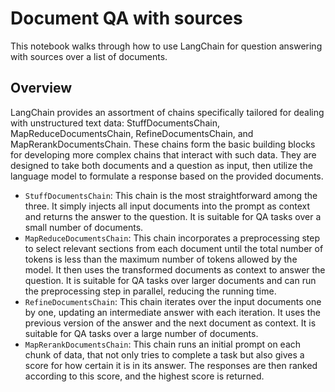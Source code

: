 # Document QA with sources

This notebook walks through how to use LangChain for question answering with sources over a list of documents.

## Overview
LangChain provides an assortment of chains specifically tailored for dealing with unstructured text data: StuffDocumentsChain, MapReduceDocumentsChain, RefineDocumentsChain, and MapRerankDocumentsChain. These chains form the basic building blocks for developing more complex chains that interact with such data. They are designed to take both documents and a question as input, then utilize the language model to formulate a response based on the provided documents.

- `StuffDocumentsChain`: This chain is the most straightforward among the three. It simply injects all input documents into the prompt as context and returns the answer to the question. It is suitable for QA tasks over a small number of documents.
- `MapReduceDocumentsChain`: This chain incorporates a preprocessing step to select relevant sections from each document until the total number of tokens is less than the maximum number of tokens allowed by the model. It then uses the transformed documents as context to answer the question. It is suitable for QA tasks over larger documents and can run the preprocessing step in parallel, reducing the running time.
- `RefineDocumentsChain`: This chain iterates over the input documents one by one, updating an intermediate answer with each iteration. It uses the previous version of the answer and the next document as context. It is suitable for QA tasks over a large number of documents.
- `MapRerankDocumentsChain`: This chain runs an initial prompt on each chunk of data, that not only tries to complete a task but also gives a score for how certain it is in its answer. The responses are then ranked according to this score, and the highest score is returned.


<Example/>
